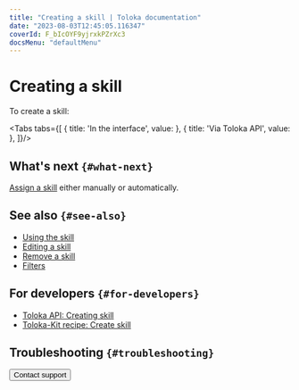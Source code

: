```yaml
---
title: "Creating a skill | Toloka documentation"
date: "2023-08-03T12:45:05.116347"
coverId: F_bIcOYF9yjrxkPZrXc3
docsMenu: "defaultMenu"
---
```



# Creating a skill

To create a skill:

<Tabs tabs={[
  { title: 'In the interface', value: <NavCreateList1/> },
  { title: 'Via Toloka API', value: <NavCreateList2/> },
]}/>

## What's next `{#what-next}`

[Assign a skill](/docs/guide/nav-assign) either manually or automatically.

## See also `{#see-also}`

- [Using the skill](/docs/guide/nav-use)
- [Editing a skill](/docs/guide/nav-edit)
- [Remove a skill](/docs/guide/nav-delete)
- [Filters](/docs/guide/filters)

## For developers `{#for-developers}`

- [Toloka API: Creating skill](https://toloka.ai/docs/api/api-reference/#post-/skills)
- [Toloka-Kit recipe: Create skill](/docs/toloka-kit/recipes/create-skill)

## Troubleshooting `{#troubleshooting}`

<FaqSkillForEveryPool/>

<FaqSkillForDifferentProjects/>

<TroubleshootingTraining/>

<Button view="defaultInverse" size="l" type="link" url="/docs/guide/troubleshooting/support?form-source=guide-nav-create">Contact support</Button>